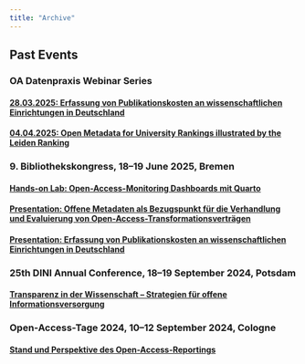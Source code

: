 ```yaml
---
title: "Archive"
---
```


## Past Events

### OA Datenpraxis Webinar Series

#### [28.03.2025: Erfassung von Publikationskosten an wissenschaftlichen Einrichtungen in Deutschland](events/webinar_20250328.qmd)

#### [04.04.2025: Open Metadata for University Rankings illustrated by the Leiden Ranking](events/webinar_20250404.qmd)

### 9. Bibliothekskongress, 18--19 June 2025, Bremen

#### [Hands-on Lab: Open-Access-Monitoring Dashboards mit Quarto](events/bid25_20250624.qmd)

#### [Presentation: Offene Metadaten als Bezugspunkt für die Verhandlung und Evaluierung von Open-Access-Transformationsverträgen](events/bid25_20250626.qmd)

#### [Presentation: Erfassung von Publikationskosten an wissenschaftlichen Einrichtungen in Deutschland](events/bid25_20250627.qmd)

### 25th DINI Annual Conference, 18--19 September 2024, Potsdam

#### [Transparenz in der Wissenschaft -- Strategien für offene Informationsversorgung](events/dini24_20240919.qmd)

### Open-Access-Tage 2024, 10--12 September 2024, Cologne

#### [Stand und Perspektive des Open-Access-Reportings](events/oat24_20240910.qmd)
